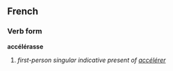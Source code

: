 ==French==
===Verb form===
'''accélérasse'''

# ''first-person singular indicative present of [[accélérer]]''